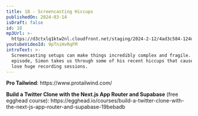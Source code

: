 ```yaml
---
title: 18 - Screencasting Hiccups
publishedOn: 2024-03-14
isDraft: false
id: 18
mp3Url: >-
  https://d3ctxlq1ktw2nl.cloudfront.net/staging/2024-2-12/4ad3c584-124d-ff80-8dfe-d2b6313fd4cd.mp3
youtubeVideoId: 9pTniHvRqFM
introText: >-
  Screencasting setups can make things incredibly complex and fragile. In this
  episode, Simon takes us through some of his recent hiccups that caused him to
  lose huge recording sessions.
---
```

**Pro Tailwind**: https\://www\.protailwind.com/

**Build a Twitter Clone with the Next.js App Router and Supabase** (free egghead course): https\://egghead.io/courses/build-a-twitter-clone-with-the-next-js-app-router-and-supabase-19bebadb
